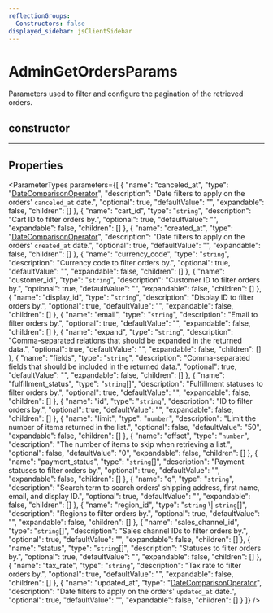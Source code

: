 ```yaml
---
reflectionGroups:
  Constructors: false
displayed_sidebar: jsClientSidebar
---
```



# AdminGetOrdersParams

Parameters used to filter and configure the pagination of the retrieved orders.

## constructor

___

## Properties

<ParameterTypes parameters={[
  {
    "name": "canceled_at",
    "type": "[DateComparisonOperator](js_client.internal.DateComparisonOperator.mdx)",
    "description": "Date filters to apply on the orders' `canceled_at` date.",
    "optional": true,
    "defaultValue": "",
    "expandable": false,
    "children": []
  },
  {
    "name": "cart_id",
    "type": "`string`",
    "description": "Cart ID to filter orders by.",
    "optional": true,
    "defaultValue": "",
    "expandable": false,
    "children": []
  },
  {
    "name": "created_at",
    "type": "[DateComparisonOperator](js_client.internal.DateComparisonOperator.mdx)",
    "description": "Date filters to apply on the orders' `created_at` date.",
    "optional": true,
    "defaultValue": "",
    "expandable": false,
    "children": []
  },
  {
    "name": "currency_code",
    "type": "`string`",
    "description": "Currency code to filter orders by.",
    "optional": true,
    "defaultValue": "",
    "expandable": false,
    "children": []
  },
  {
    "name": "customer_id",
    "type": "`string`",
    "description": "Customer ID to filter orders by.",
    "optional": true,
    "defaultValue": "",
    "expandable": false,
    "children": []
  },
  {
    "name": "display_id",
    "type": "`string`",
    "description": "Display ID to filter orders by.",
    "optional": true,
    "defaultValue": "",
    "expandable": false,
    "children": []
  },
  {
    "name": "email",
    "type": "`string`",
    "description": "Email to filter orders by.",
    "optional": true,
    "defaultValue": "",
    "expandable": false,
    "children": []
  },
  {
    "name": "expand",
    "type": "`string`",
    "description": "Comma-separated relations that should be expanded in the returned data.",
    "optional": true,
    "defaultValue": "",
    "expandable": false,
    "children": []
  },
  {
    "name": "fields",
    "type": "`string`",
    "description": "Comma-separated fields that should be included in the returned data.",
    "optional": true,
    "defaultValue": "",
    "expandable": false,
    "children": []
  },
  {
    "name": "fulfillment_status",
    "type": "`string`[]",
    "description": "Fulfillment statuses to filter orders by.",
    "optional": true,
    "defaultValue": "",
    "expandable": false,
    "children": []
  },
  {
    "name": "id",
    "type": "`string`",
    "description": "ID to filter orders by.",
    "optional": true,
    "defaultValue": "",
    "expandable": false,
    "children": []
  },
  {
    "name": "limit",
    "type": "`number`",
    "description": "Limit the number of items returned in the list.",
    "optional": false,
    "defaultValue": "50",
    "expandable": false,
    "children": []
  },
  {
    "name": "offset",
    "type": "`number`",
    "description": "The number of items to skip when retrieving a list.",
    "optional": false,
    "defaultValue": "0",
    "expandable": false,
    "children": []
  },
  {
    "name": "payment_status",
    "type": "`string`[]",
    "description": "Payment statuses to filter orders by.",
    "optional": true,
    "defaultValue": "",
    "expandable": false,
    "children": []
  },
  {
    "name": "q",
    "type": "`string`",
    "description": "Search term to search orders' shipping address, first name, email, and display ID.",
    "optional": true,
    "defaultValue": "",
    "expandable": false,
    "children": []
  },
  {
    "name": "region_id",
    "type": "`string` \\| `string`[]",
    "description": "Regions to filter orders by.",
    "optional": true,
    "defaultValue": "",
    "expandable": false,
    "children": []
  },
  {
    "name": "sales_channel_id",
    "type": "`string`[]",
    "description": "Sales channel IDs to filter orders by.",
    "optional": true,
    "defaultValue": "",
    "expandable": false,
    "children": []
  },
  {
    "name": "status",
    "type": "`string`[]",
    "description": "Statuses to filter orders by.",
    "optional": true,
    "defaultValue": "",
    "expandable": false,
    "children": []
  },
  {
    "name": "tax_rate",
    "type": "`string`",
    "description": "Tax rate to filter orders by.",
    "optional": true,
    "defaultValue": "",
    "expandable": false,
    "children": []
  },
  {
    "name": "updated_at",
    "type": "[DateComparisonOperator](js_client.internal.DateComparisonOperator.mdx)",
    "description": "Date filters to apply on the orders' `updated_at` date.",
    "optional": true,
    "defaultValue": "",
    "expandable": false,
    "children": []
  }
]} />
